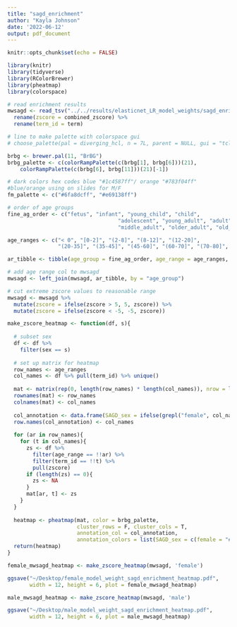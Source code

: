 ```yaml
---
title: "sagd_enrichment"
author: "Kayla Johnson"
date: '2022-06-12'
output: pdf_document
---
```


```r
knitr::opts_chunk$set(echo = FALSE)

library(knitr)
library(tidyverse)
library(RColorBrewer)
library(pheatmap)
library(colorspace)
```

```r
# read enrichment results
mwsagd <- read_tsv("../../results/elasticnet_LR_model_weights/sagd_enrichment.tsv") %>% 
  rename(zscore = combined_zscore) %>% 
  rename(term_id = term)

# line to make palette with colorspace gui
# choose_palette(pal = diverging_hcl, n = 7L, parent = NULL, gui = "tcltk")

brbg <- brewer.pal(11, "BrBG")
brbg_palette <- c(colorRampPalette(c(brbg[1], brbg[6]))(21),
    colorRampPalette(c(brbg[6], brbg[11]))(21)[-1])

# dark colors hex codes blue "#1c4587ff"/ orange "#783f04ff"
#blue/orange using on slides for M/F
fm_palette <- c("#6fa8dcff", "#e69138ff")

# order of age groups
fine_ag_order <- c("fetus", "infant", "young_child", "child", 
                                   "adolescent", "young_adult", "adult", 
                                   "middle_adult", "older_adult", "old_adult", "elderly")

age_ranges <- c("< 0", "[0-2]", "(2-8]", "(8-12]", "(12-20]", 
                "(20-35]", "(35-45]", "(45-60]", "(60-70]", "(70-80]", "> 80")

ar_tibble <- tibble(age_group = fine_ag_order, age_range = age_ranges, ag_number = c(1:11))

# add age range col to mwsagd
mwsagd <- left_join(mwsagd, ar_tibble, by = "age_group")

# cut extreme zscore values to reasonable range
mwsagd <- mwsagd %>% 
  mutate(zscore = ifelse(zscore > 5, 5, zscore)) %>% 
  mutate(zscore = ifelse(zscore < -5, -5, zscore))
```

```r
make_zscore_heatmap <- function(df, s){
  
  # subset sex
  df <- df %>% 
    filter(sex == s)
  
  # set up matrix for heatmap
  row_names <- age_ranges
  col_names <- df %>% pull(term_id) %>% unique()
  
  mat <- matrix(rep(0, length(row_names) * length(col_names)), nrow = length(row_names))
  rownames(mat) <- row_names
  colnames(mat) <- col_names
  
  col_annotation <- data.frame(SAGD_sex = ifelse(grepl("female", col_names), "female", "male"))
  row.names(col_annotation) <- col_names
  
  for (ar in row_names){
    for (t in col_names){
      zs <- df %>% 
        filter(age_range == !!ar) %>% 
        filter(term_id == !!t) %>% 
        pull(zscore)
      if (length(zs) == 0){
        zs <- NA
      }
      mat[ar, t] <- zs
    }
  }
  
  heatmap <- pheatmap(mat, color = brbg_palette, 
                      cluster_rows = F, cluster_cols = T,
                      annotation_col = col_annotation,
                      annotation_colors = list(SAGD_sex = c(female = "#6fa8dcff", male = "#e69138ff")))
  return(heatmap)
}
```

```r
female_mwsagd_heatmap <- make_zscore_heatmap(mwsagd, 'female')
```

```r
ggsave("~/Desktop/female_model_weight_sagd_enrichment_heatmap.pdf", 
       width = 12, height = 6, plot = female_mwsagd_heatmap)
```

```r
male_mwsagd_heatmap <- make_zscore_heatmap(mwsagd, 'male')
```

```r
ggsave("~/Desktop/male_model_weight_sagd_enrichment_heatmap.pdf", 
       width = 12, height = 6, plot = male_mwsagd_heatmap)
```


